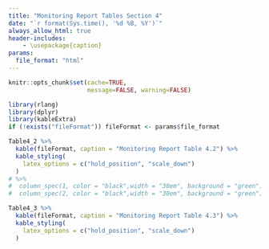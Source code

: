 ```yaml
---
title: "Monitoring Report Tables Section 4"
date: "`r format(Sys.time(), '%d %B, %Y')`"
always_allow_html: true
header-includes:
    - \usepackage{caption}
params:
  file_format: "html"
---
```


```r
knitr::opts_chunk$set(cache=TRUE,
                      message=FALSE, warning=FALSE)

library(rlang)
library(dplyr)
library(kableExtra)
if (!exists("fileFormat")) fileFormat <- params$file_format
```


\captionsetup[table]{labelformat=empty}



```r
Table4_2 %>%
  kable(fileFormat, caption = "Monitoring Report Table 4.2") %>%
  kable_styling(
    latex_options = c("hold_position", "scale_down")
  )
# %>%
#  column_spec(1, color = "black",width = "30em", background = "green") %>%
#  column_spec(2, color = "black",width = "30em", background = "green")
```





```r
Table4_3 %>%
  kable(fileFormat, caption = "Monitoring Report Table 4.3") %>%
  kable_styling(
    latex_options = c("hold_position", "scale_down")
  )
```


